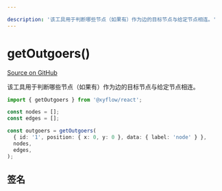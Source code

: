 ```yaml
---

description: '该工具用于判断哪些节点（如果有）作为边的目标节点与给定节点相连。'
---
```


# getOutgoers()

[Source on GitHub](https://github.com/xyflow/xyflow/blob/main/packages/system/src/utils/graph.ts/#L64)

该工具用于判断哪些节点（如果有）作为边的目标节点与给定节点相连。

```ts
import { getOutgoers } from '@xyflow/react';

const nodes = [];
const edges = [];

const outgoers = getOutgoers(
  { id: '1', position: { x: 0, y: 0 }, data: { label: 'node' } },
  nodes,
  edges,
);
```

## 签名

<APIDocs functionName="getOutgoers" />